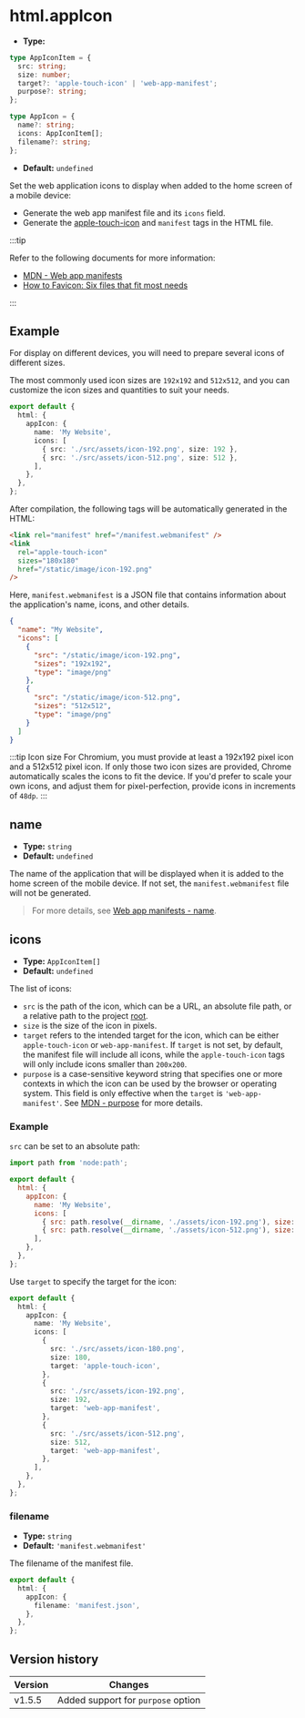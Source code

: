 # html.appIcon

- **Type:**

```ts
type AppIconItem = {
  src: string;
  size: number;
  target?: 'apple-touch-icon' | 'web-app-manifest';
  purpose?: string;
};

type AppIcon = {
  name?: string;
  icons: AppIconItem[];
  filename?: string;
};
```

- **Default:** `undefined`

Set the web application icons to display when added to the home screen of a mobile device:

- Generate the web app manifest file and its `icons` field.
- Generate the [apple-touch-icon](https://webhint.io/docs/user-guide/hints/hint-apple-touch-icons/) and `manifest` tags in the HTML file.

:::tip

Refer to the following documents for more information:

- [MDN - Web app manifests](https://developer.mozilla.org/en-US/docs/Web/Manifest)
- [How to Favicon: Six files that fit most needs](https://evilmartians.com/chronicles/how-to-favicon-in-2021-six-files-that-fit-most-needs)

:::

## Example

For display on different devices, you will need to prepare several icons of different sizes.

The most commonly used icon sizes are `192x192` and `512x512`, and you can customize the icon sizes and quantities to suit your needs.

```ts title="rsbuild.config.ts"
export default {
  html: {
    appIcon: {
      name: 'My Website',
      icons: [
        { src: './src/assets/icon-192.png', size: 192 },
        { src: './src/assets/icon-512.png', size: 512 },
      ],
    },
  },
};
```

After compilation, the following tags will be automatically generated in the HTML:

```html
<link rel="manifest" href="/manifest.webmanifest" />
<link
  rel="apple-touch-icon"
  sizes="180x180"
  href="/static/image/icon-192.png"
/>
```

Here, `manifest.webmanifest` is a JSON file that contains information about the application's name, icons, and other details.

```json
{
  "name": "My Website",
  "icons": [
    {
      "src": "/static/image/icon-192.png",
      "sizes": "192x192",
      "type": "image/png"
    },
    {
      "src": "/static/image/icon-512.png",
      "sizes": "512x512",
      "type": "image/png"
    }
  ]
}
```

:::tip Icon size
For Chromium, you must provide at least a 192x192 pixel icon and a 512x512 pixel icon. If only those two icon sizes are provided, Chrome automatically scales the icons to fit the device. If you'd prefer to scale your own icons, and adjust them for pixel-perfection, provide icons in increments of `48dp`.
:::

## name

- **Type:** `string`
- **Default:** `undefined`

The name of the application that will be displayed when it is added to the home screen of the mobile device. If not set, the `manifest.webmanifest` file will not be generated.

> For more details, see [Web app manifests - name](https://developer.mozilla.org/en-US/docs/Web/Manifest/name).

## icons

- **Type:** `AppIconItem[]`
- **Default:** `undefined`

The list of icons:

- `src` is the path of the icon, which can be a URL, an absolute file path, or a relative path to the project [root](/config/root).
- `size` is the size of the icon in pixels.
- `target` refers to the intended target for the icon, which can be either `apple-touch-icon` or `web-app-manifest`. If `target` is not set, by default, the manifest file will include all icons, while the `apple-touch-icon` tags will only include icons smaller than `200x200`.
- `purpose` is a case-sensitive keyword string that specifies one or more contexts in which the icon can be used by the browser or operating system. This field is only effective when the `target` is `'web-app-manifest'`. See [MDN - purpose](https://developer.mozilla.org/en-US/docs/Web/Progressive_web_apps/Manifest/Reference/icons#purpose) for more details.

### Example

`src` can be set to an absolute path:

```js
import path from 'node:path';

export default {
  html: {
    appIcon: {
      name: 'My Website',
      icons: [
        { src: path.resolve(__dirname, './assets/icon-192.png'), size: 192 },
        { src: path.resolve(__dirname, './assets/icon-512.png'), size: 512 },
      ],
    },
  },
};
```

Use `target` to specify the target for the icon:

```ts title="rsbuild.config.ts"
export default {
  html: {
    appIcon: {
      name: 'My Website',
      icons: [
        {
          src: './src/assets/icon-180.png',
          size: 180,
          target: 'apple-touch-icon',
        },
        {
          src: './src/assets/icon-192.png',
          size: 192,
          target: 'web-app-manifest',
        },
        {
          src: './src/assets/icon-512.png',
          size: 512,
          target: 'web-app-manifest',
        },
      ],
    },
  },
};
```

### filename

- **Type:** `string`
- **Default:** `'manifest.webmanifest'`

The filename of the manifest file.

```ts title="rsbuild.config.ts"
export default {
  html: {
    appIcon: {
      filename: 'manifest.json',
    },
  },
};
```

## Version history

| Version | Changes                            |
| ------- | ---------------------------------- |
| v1.5.5  | Added support for `purpose` option |
